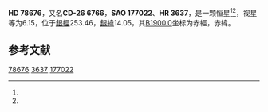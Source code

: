 {{Starbox begin
| name = HD 78676
}}
{{Starbox observe
| epoch = [[J2000.0|J2000.0]]
| constell = {{星座名待查}}<ref name=SIMBAD>{{cite web
 | url=http://simbad.u-strasbg.fr/simbad/sim-id?Ident=HR+3637
 | title =Pulsating variable Star
 | publisher=Centre de Données astronomiques de Strasbourg
 | work=SIMBAD
 | accessdate=2012-07-13}}</ref><ref name=DATA>{{cite web
 | url=http://vizier.u-strasbg.fr/viz-bin/VizieR-5?-out.add=.&-source=5050&-corr=PK=HR&-out.max=9999&HR=3637
 | title=VizieR Detailed Page
 | accessdate=2012-07-13
 | archive-date=2016-03-05
 | archive-url=https://web.archive.org/web/20160305002547/http://vizier.u-strasbg.fr/viz-bin/VizieR-5?-out.add=.&-source=5050&-corr=PK=HR&-out.max=9999&HR=3637
 | dead-url=no
 }}</ref>
| 星官 = 
| ra = {{RA|9|8|43.5}}<ref name=SIMBAD /><ref name=DATA />
| dec = {{DEC|-26|46|4}}<ref name=SIMBAD /><ref name=DATA />
| appmag_v = 6.15<ref name=SIMBAD /><ref name=DATA />
}}
{{Starbox character
| class = A4IV<ref name=SIMBAD /><ref name=DATA />
| b-v = 0.17<ref name=SIMBAD /><ref name=DATA />
| u-b = <ref name=SIMBAD /><ref name=DATA />
| r-i = <ref name=SIMBAD /><ref name=DATA />
| variable = 
}}
{{Starbox astrometry
| radial_v = 
| prop_mo_ra = 8
| parallax = 
| p_error = 
}}
{{Starbox catalog
| names =CD-26 6766，[[SAO星表|SAO]] 177022，[[HD星表|HD]] 78676，[[HR星表|HR]] 3637}}
{{Starbox reference |Simbad=HR+3637}}
{{Starbox end}}

'''HD 78676'''，又名'''CD-26 6766'''，'''SAO 177022'''、'''HR 3637'''，是一颗恒星<ref name=SIMBAD /><ref name=DATA />，视星等为6.15，位于[[銀道座標系|銀經]]253.46，[[銀道座標系|銀緯]]14.05，其[[B1900.0|B1900.0]]坐标为赤經{{RA|9|4|22.4}}，赤緯{{DEC|-26|14.05|47}}。

== 参考文献 ==
{{reflist}}

{{star-stub}}

[[Category:HD和HDE天體|78676]]
[[Category:HR天體|3637]]
[[Category:SAO天體|177022]]